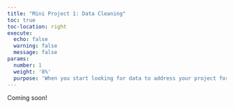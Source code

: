 ```yaml
---
title: "Mini Project 1: Data Cleaning"
toc: true
toc-location: right
execute:
  echo: false
  warning: false
  message: false
params:
  number: 1
  weight: '8%'
  purpose: 'When you start looking for data to address your project for this course, you will inevitably come across some rather messy data. Fear not! After completing this assignment, you will be well-prepared to tackle the messiness of real-world data! This assignment will put your data wrangling and cleaning skills to the test and will challenge you to become a master data janitor!'
---
```


Coming soon!